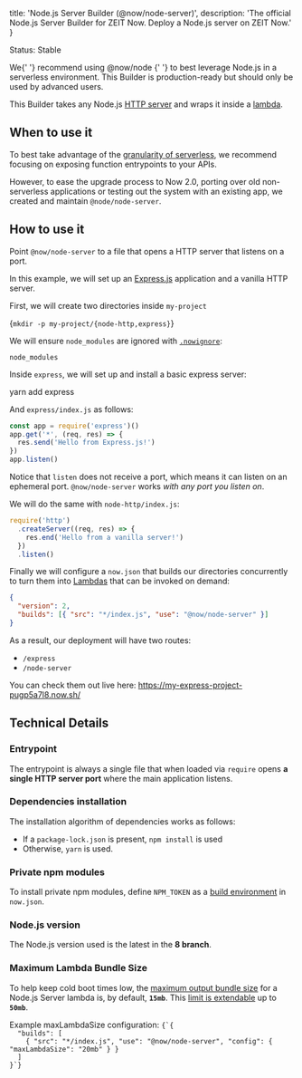 
  title: 'Node.js Server Builder (@now/node-server)',
  description:
    'The official Node.js Server Builder for ZEIT Now. Deploy a Node.js server on ZEIT Now.'
}

<Tag>Status: Stable</Tag>

<Note>
  We{' '}
  <GenericLink href="/docs/v2/deployments/official-builders/node-js-now-node">
    recommend using <InlineCode>@now/node</InlineCode>
  </GenericLink>{' '}
  to best leverage Node.js in a serverless environment. This Builder is
  production-ready but should only be used by advanced users.
</Note>

This Builder takes any Node.js [HTTP server](https://nodejs.org/docs/latest-v8.x/api/http.html) and wraps it inside a [lambda](/docs/v2/deployments/concepts/lambdas).

## When to use it

To best take advantage of the [granularity of serverless](lambda-granularity), we recommend focusing on exposing function entrypoints to your APIs.

However, to ease the upgrade process to Now 2.0, porting over old non-serverless applications or testing out the system with an existing app, we created and maintain `@node/node-server`.

## How to use it

Point `@now/node-server` to a file that opens a HTTP server that listens on a port.

In this example, we will set up an [Express.js](https://expressjs.com/) application and a vanilla HTTP server.

First, we will create two directories inside `my-project`

<TerminalInput>{`mkdir -p my-project/{node-http,express}`}</TerminalInput>

We will ensure `node_modules` are ignored with [`.nowignore`](/docs/v2/deployments/ignoring-source-paths):

```
node_modules
```

Inside `express`, we will set up and install a basic express server:

<TerminalInput>yarn add express</TerminalInput>

And `express/index.js` as follows:

```js
const app = require('express')()
app.get('*', (req, res) => {
  res.send('Hello from Express.js!')
})
app.listen()
```

Notice that `listen` does not receive a port, which means it can listen on an ephemeral port. `@now/node-server` works _with any port you listen on_.

We will do the same with `node-http/index.js`:

```js
require('http')
  .createServer((req, res) => {
    res.end('Hello from a vanilla server!')
  })
  .listen()
```

Finally we will configure a `now.json` that builds our directories concurrently to turn them into [Lambdas](/docs/v2/deployments/concepts/lambdas) that can be invoked on demand:

```json
{
  "version": 2,
  "builds": [{ "src": "*/index.js", "use": "@now/node-server" }]
}
```

As a result, our deployment will have two routes:

- `/express`
- `/node-server`

You can check them out live here: https://my-express-project-pugp5a7l8.now.sh/

## Technical Details

### Entrypoint

The entrypoint is always a single file that when loaded via `require` opens **a single HTTP server port** where the main application listens.

### Dependencies installation

The installation algorithm of dependencies works as follows:

- If a `package-lock.json` is present, `npm install` is used
- Otherwise, `yarn` is used.

### Private npm modules

To install private npm modules, define `NPM_TOKEN` as a [build environment](/docs/v2/deployments/configuration#build-env) in `now.json`.

### Node.js version

The Node.js version used is the latest in the **8 branch**.

### Maximum Lambda Bundle Size

To help keep cold boot times low, the [maximum output bundle size](/docs/v2/deployments/concepts/lambdas#maximum-bundle-size) for a Node.js Server lambda is, by default, **`15mb`**.
This [limit is extendable](/docs/v2/deployments/builders/overview#configuring-output-lambda-size) up to **`50mb`**.

<Example>
  <span>
    Example <InlineCode>maxLambdaSize</InlineCode> configuration:
  </span>
  <Code lang="json">{`{
  "builds": [
    { "src": "*/index.js", "use": "@now/node-server", "config": { "maxLambdaSize": "20mb" } }
  ]
}`}</Code>
</Example>

